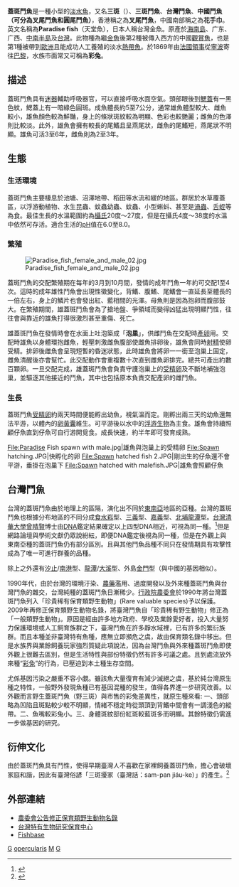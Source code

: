 {{Speciesbox 
| genus = Macropodus
| species = opercularis
| image = Macropodus opercularis - side (aka).jpg
| image_width = 250px
| status = NE
| status_system = IUCN3.1
| authority = [[Carolus_Linnaeus|Linnaeus]], 1758
| synonyms = 
''Chaetodon chinensis''<br />
''Labrus opercularis''<br />
''Macropodus chinensis''<br />
''Macropodus ctenopsoides''<br />
''Macropodus filamentosus''<br />
''Macropodus opercularis opercularis''<br />
''Macropodus viridiauratus''<br />
''Macropodus venustus''
}}
'''蓋斑鬥魚'''是一種小型的[[淡水魚|淡水魚]]，又名'''三斑'''（{{lang-nan-tw|sam-pan}}）、'''三斑鬥魚'''、'''台灣鬥魚'''、'''中國鬥魚（可分為叉尾鬥魚和圓尾鬥魚）'''，香港稱之為'''叉尾鬥魚'''，中國南部稱之為'''花手巾'''。英文名稱為'''Paradise fish'''（天堂魚），日本人稱台灣金魚。原產於[[海南島|海南島]]、广东、广西、[[中南半島|中南半島]]及[[台灣|台灣]]。此物種為繼[[金魚|金魚]]後第2種被傳入西方的中國[[觀賞魚|觀賞魚]]，也是第1種被帶到[[歐洲|歐洲]]且能成功人工養殖的淡水[[熱帶魚|熱帶魚]]。於1869年由[[法國|法國]][[領事|領事]]從[[寧波|寧波]]寄往[[巴黎|巴黎]]，水族市面常又可稱為'''彩兔'''。

==描述==

蓋斑鬥魚具有[[迷器|迷器]]輔助呼吸器官，可以直接呼吸水面空氣。頭部眼後到[[鰓蓋|鰓蓋]]有一黑色紋，鰓蓋上有一暗綠色圓斑。成魚體長約5至7公分，通常雄魚體型較大、雌魚較小，雄魚顏色較為鮮豔，身上的條狀斑紋較為明顯、色彩也較艷麗；雌魚的色澤則比較淡。此外，雄魚會擁有較長的尾鰭且呈燕尾狀，雌魚的尾鰭短，燕尾狀不明顯。雄魚可活3至6年，雌魚則為2至3年。

== 生態 ==

=== 生活環境 ===

蓋斑鬥魚主要棲息於池塘、沼澤地帶、稻田等水流和緩的地區。群居於水草覆蓋區，以浮游動植物、水生昆蟲、蚊蟲幼蟲、蚊蟲、小型蝌蚪、甚至是[[渦蟲|渦蟲]]、[[舌蛭|舌蛭]]等為食。最佳生長的水溫範圍約為[[攝氏|攝氏]]20度～27度，但是在攝氏4度～38度的水溫中依然可存活。適合生活的[[pH|pH]]值在6.0至8.0。

=== 繁殖 ===
[[File:Paradise_fish_female_and_male_02.jpg|thumb]]

蓋斑鬥魚的交配繁殖期在每年的3月到10月間，發情的成年鬥魚一年約可交配1至4次。這時的成年雄性鬥魚會出現性徵變化，背鰭、腹鰭、尾鰭會一直延長至體長的一倍左右，身上的鱗片也會發出紅、藍相間的光澤。母魚則是因為抱卵而腹部鼓大。在繁殖期間，雄蓋斑鬥魚會為了搶地盤、爭領域而變得凶猛出現明顯鬥性，往往會與靠近的雄魚打得很激烈甚至重傷、死亡。

雄蓋斑鬥魚在發情時會在水面上吐泡築成「'''泡巢'''」，供雌鬥魚在交配時[[產卵|產卵]]用。交配時雄魚以身體環抱雌魚，輕壓刺激雌魚腹部使雌魚排卵後，雄魚會同時[[射精|射精]]使卵受精。排卵後雌魚會呈現短暫的昏迷狀態，此時雄魚會將卵一一銜至泡巢上固定，雌魚清醒後亦會幫忙。此交配動作會重複數十次直到雌魚卵排完。總共可產出約數百顆卵。一旦交配完成，雄蓋斑鬥魚會負責守護泡巢上的[[受精卵|受精卵]]及不斷地補強泡巢，並驅逐其他接近的鬥魚，其中也包括原本負責交配產卵的雌鬥魚。

=== 生長 ===

蓋斑鬥魚[[受精卵|受精卵]]約兩天時間便能孵出幼魚，視氣溫而定。剛孵出兩三天的幼魚還無法平游，以體內的[[卵黃囊|卵黃囊]]維生。可平游後以水中的[[浮游生物|浮游生物]]為主食。雄魚會持續照顧仔魚直到仔魚可自行游開覓食。成長快速，約半年即可發育成熟。

<gallery>
File:Paradise Fish spawn with male.jpg|雄魚與泡巢上的受精卵
File:Spawn hatching.JPG|快孵化的卵
File:Spawn hatched fish 2.JPG|剛出生的仔魚還不會平游，垂掛在泡巢下
File:Spawn hatched with malefish.JPG|雄魚會照顧仔魚
</gallery>

== 台灣鬥魚 ==

{{SectPOV}}

台灣的蓋斑鬥魚由於地理上的區隔，演化出不同於[[東南亞|東南亞]]地區的亞種。台灣的蓋斑鬥魚也根據分布地區的不同分成[[食水嵙|食水嵙]]型、[[三義鄉_(台灣)|三義]]型、[[嘉義縣|嘉義]]型、[[北埔鄉|北埔]][[龍潭區_(桃園市)|龍潭]]型。[[台灣|台灣]][[國立清華大學|清華大學]][[曾晴賢|曾晴賢]]博士由[[DNA|DNA]]鑑定結果確定以上四型DNA相近，可視為同一種。<ref>{{Cite web|title = 蓋斑鬥魚( 台灣鬥魚 )保育|url = http://ee.tc.edu.tw/05country/fish/macropod/macropod.html|website = 台中市教育局環境教育輔導團資源網|accessdate = 20 august 2019}}</ref>但是網路論壇與學術文獻仍眾說紛紜，即便DNA鑑定後視為同一種，但是在外觀上與東南亞種的蓋斑鬥魚仍有部分區別。且與其他鬥魚品種不同只在發情期具有攻擊性成為了唯一可進行群養的品種。

除上之外還有[[汐止區|汐止]]/[[南港區|南港]]型、[[龍潭區_(桃園市)|龍潭]]/[[大溪區|大溪]]型、外島[[金門|金門]]型（與中國的基因相似）。

1990年代，由於台灣的環境汙染、[[農藥|農藥]]濫用、過度開發以及外來種蓋斑鬥魚與台灣鬥魚的雜交，台灣純種的蓋斑鬥魚日漸稀少。[[行政院|行政院]][[行政院農業委員會|農委會]]於1990年將台灣蓋斑鬥魚列入「珍貴稀有保育類野生動物」(Rare valuable species)予以保護。2009年再修正保育類野生動物名錄，將臺灣鬥魚自「珍貴稀有野生動物」修正為「一般類野生動物」。原因是經由許多地方政府、學校及業餘愛好者，投入大量努力保護環境或人工飼育族群之下，臺灣鬥魚在許多靜水域裡，已有許多的繁衍族群。而且本種並非臺灣特有魚種，應無立即瀕危之虞，故由保育類名錄中移出。但是水族界與業餘飼養玩家強烈質疑此項說法，因為台灣鬥魚與外來種蓋斑鬥魚即使外觀上很難去區別，但是生活特性與部份特徵仍然有許多可議之處。且到處流放外來種“[[彩兔|彩兔]]”的行為，已壓迫到本土種生存空間。

尤係基因污染之嚴重不容小覷。雖該魚大量復育有減少滅絕之虞，基於純台灣原生種之特性，一般野外發現魚種已有基因混種的發生，值得各界進一步研究改善。以外觀而言野生蓋斑鬥魚（野三斑）與市售的彩兔差異性，就原生種來看: 一、頭部略為凹陷且斑點較少較不明顯，情緒不穩定時從頭頂到背鰭中間會有一調淺色的縱帶。二、魚嘴較彩兔小。三、身體斑紋部份紅斑較藍斑多而明顯。其餘特徵仍需進一步做基因的研究。

== 衍伸文化 ==
由於蓋斑鬥魚具有鬥性，使得早期臺灣人不喜歡在家裡飼養蓋斑鬥魚，擔心會破壞家庭和諧，因此有臺灣俗諺「三斑擾家（臺灣話：sam-pan jiáu-ke）」的產生。<ref>{{Cite web |url = http://taigu.fhl.net/Gangi/Gangi47.html |title = 〈三斑擾家〉《台灣諺語鹹酸甜》 |author = 蕭平治 |date = 2006年11月26日 |language = zh-tw |accessdate =2020-03-07}}</ref>

== 外部連結 ==
* [https://web.archive.org/web/20090528110304/http://conservation.forest.gov.tw/ct.asp?xItem=44416&ctNode=140&mp=10 農委會公告修正保育類野生動物名錄]
* [http://www.tesri.gov.tw/ 台灣特有生物研究保育中心]
* [https://web.archive.org/web/20080929061615/http://fishbase.sinica.edu.tw/Summary/SpeciesSummary.php?id=4777&lang=Chinese Fishbase]
{{Taxonbar|from=Q304256}}

[[Category:觀賞魚|G]]
[[Category:鬥魚屬|opercularis]]
[[Category:1758年描述的魚類|M]]
[[Category:卡尔·林奈命名的生物分类|G]]